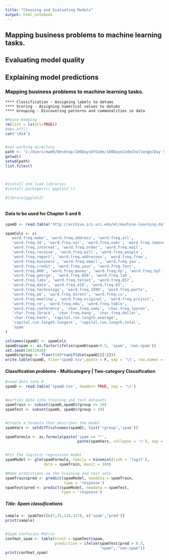 ```yaml
---
title: "Choosing and Evaluating Models"
output: html_notebook
---
```


## Mapping business problems to machine learning tasks.
## Evaluating model quality
## Explaining model predictions




### Mapping business problems to machine learning tasks.
    **** Classification - Assigning labels to datums
    **** Scoring - Assigning numerical values to datums
    **** Grouping - Discovering patterns and commonalities in data

```r
#House-keeping
rm(list = ls(all=TRUE))
#dev.off()
cat('\014')


#set working directory
path <- 'C:/Users/mwm9/Desktop/100DaysOfCode/100DaysCodeChallenge/Day 5'
getwd()
setwd(path)
list.files()



#install and load libraries
#install.packages(c('ggplot2'))

#library(ggplot2)



```


#### Data to be used for Chapter 5 and 6
```r


spamD <- read.table('http://archive.ics.uci.edu/ml/machine-learning-databases/spambase/spambase.data', sep = ',', header = FALSE)

spamCols <- c(
  'word.freq.make', 'word.freq.address', 'word.freq.all',
   'word.freq.3d', 'word.freq.our', 'word.freq.over', 'word.freq.remove',
   'word.freq.internet', 'word.freq.order', 'word.freq.mail',
   'word.freq.receive', 'word.freq.will', 'word.freq.people',
   'word.freq.report', 'word.freq.addresses', 'word.freq.free',
   'word.freq.business', 'word.freq.email', 'word.freq.you',
   'word.freq.credit', 'word.freq.your', 'word.freq.font',
   'word.freq.000', 'word.freq.money', 'word.freq.hp', 'word.freq.hpl',
   'word.freq.george', 'word.freq.650', 'word.freq.lab',
   'word.freq.labs', 'word.freq.telnet', 'word.freq.857',
   'word.freq.data', 'word.freq.415', 'word.freq.85',
   'word.freq.technology', 'word.freq.1999', 'word.freq.parts',
   'word.freq.pm', 'word.freq.direct', 'word.freq.cs',
   'word.freq.meeting', 'word.freq.original', 'word.freq.project',
   'word.freq.re', 'word.freq.edu', 'word.freq.table',
   'word.freq.conference', 'char.freq.semi', 'char.freq.lparen',
   'char.freq.lbrack', 'char.freq.bang', 'char.freq.dollar',
   'char.freq.hash', 'capital.run.length.average',
   'capital.run.length.longest', 'capital.run.length.total',
   'spam'
)

colnames(spamD) <- spamCols
spamD$spam <- as.factor(ifelse(spamD$spam>0.5, 'spam', 'non-spam'))
set.seed(18012020)
spamD$rgroup <- floor(100*runif(dim(spamD)[[1]]))
write.table(spamD, file='spamD.tsv',quote = F, sep = '\t', row.names = F)
```



#### Classification problems - Multicategory | Two-category Classification
```r
#read data into R 
spamD <- read.table('spamD.tsv', header= TRUE, sep = '\t')


#partion data into training and test datasets
spamTrain <- subset(spamD,spamD$rgroup >= 10)
spamTest <- subset(spamD, spamD$rgroup < 10)


#Create a formula that describes the model 
spamVars <- setdiff(colnames(spamD), list('rgroup','spam'))

spamFormula <- as.formula(paste('spam == ""',
                                paste(spamVars, collapse = '+'), sep = '~'))


#Fit the logistic regression model 
spamModel <- glm(spamFormula, family = binomial(link = 'logit'),
                 data = spamTrain, maxit = 100)

#Make predictions on the training and test sets 
spamTrain$pred <- predict(spamModel, newdata = spamTrain,
                          type = 'response')
spamTest$pred <- predict(spamModel, newdata = spamTest,
                         type = 'response')

```


##### Title: Spam classifications 
```r

sample <- spamTest[c(7,35,224,327), c('spam','pred')]
print(sample)


#Spam Confusion Matrix
confmat_spam <- table(truth = spamTest$spam,
                      prediction = ifelse(spamTest$pred > 0.5,
                                          "spam", "non-spam"))
print(confmat_spam)

```




